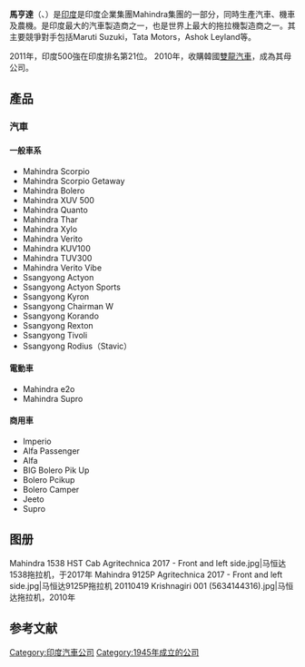 {{expand|time=2017-03-20T08:49:38+00:00}}
{{NoteTA
|1=zh-tw:馬亨達;zh-cn:马恒达;zh-hk:馬璽達
|T=zh-tw:馬亨達;zh-cn:马恒达;zh-hk:馬璽達}}
{{Infobox company
| name = Mahindra & Mahindra Limited
| logo = [[File:Mahindra_Rise_New_Logo.svg|200px]]
| caption = 
| trading_name = 
| type = [[上市公司|上市公司]]
| traded_as = {{Unbulleted list
  | {{BSE|500520}}
  | {{NSE|M&M}}
  | [[BSE_SENSEX|BSE SENSEX成分股]]
  }}
| industry = [[汽車製造業|汽車製造業]]
| founded = {{Start date and age|1945}}
| founder = [[Malik_Ghulam_Muhammad|Malik Ghulam Muhammad]]<br>[[J._C._Mahindra|J. C. Mahindra]]<br>[[Kailash_Chandra_Mahindra|K. C. Mahindra]]<br>
| location = [[孟買|孟買]]
| key_people = {{Unbulleted list
  | [[Anand_Mahindra|Anand Mahindra]]（執行董事）
  | [[Pawan_Kumar_Goenka|Pawan Kumar Goenka]]（CEO）
  }}
| products = 汽車和摩托車
| revenue = {{Increase}} {{INRConvert|93896|c}}<ref name=FY>{{cite web|title=M&M Financial Statements|url=http://www.mahindra.com/resources/investor-reports/FY19/Announcements/Q4-FY18-and-Full-year-Results-Pack.pdf|access-date=2019-02-27|archive-date=2018-06-19|archive-url=https://web.archive.org/web/20180619211146/http://www.mahindra.com/resources/investor-reports/FY19/Announcements/Q4-FY18-and-Full-year-Results-Pack.pdf|dead-url=no}}</ref>
| revenue_year = 2018
| operating_income = {{Increase}} {{INRConvert|6223|c}}<ref name=FY/>
| income_year = 2018
| net_income = {{Increase}} {{INRConvert|4356|c}}<ref name=FY/>
| net_income_year = 2018
| assets = {{Increase}} {{INRConvert|47416|c}}<ref name=FY/>
| assets_year = 2018
| num_employees = 39,276<ref name=AR2015-16MM>{{cite web|url=http://www.bseindia.com/bseplus/AnnualReport/500520/5005200313.pdf|title=Annual Report 2015-16|publisher=Mahindra & Mahindra|format=PDF|access-date=22 March 2017|archive-date=2021-05-05|archive-url=https://web.archive.org/web/20210505160926/https://www.bseindia.com/bseplus/AnnualReport/500520/5005200313.pdf|dead-url=no}}</ref>
| num_employees_year =  2016年
| parent = [[Mahindra_Group|Mahindra Group]]
| subsid = {{Unbulleted list
  | [[Pininfarina|Pininfarina]] (76.06%)
  | [[Mahindra_Two_Wheelers|Mahindra Two Wheelers limited]]
  | [[SsangYong_Motor|SsangYong Motor Company]] (70%)
  | [[B.S.A_Company|B.S.A Company]]
  | [[Erkunt_Group|Erkunt Tractor]]
  | [[Mahindra_Electric|Mahindra Electric]]
  | [[Peugeot_Motocycles|Peugeot Motocycles]] (51%)
  }}
| homepage = {{URL|http://www.mahindra.com/}}
}}
'''馬亨達'''（{{lang-hi|'''महिन्द्रा एण्ड महिन्द्रा लिमिटेड'''}}、{{lang-en|'''Mahindra & Mahindra'''}}）是[[印度|印度]]是印度企業集團Mahindra集團的一部分，同時生產汽車、機車及農機。是印度最大的汽車製造商之一，也是世界上最大的拖拉機製造商之一。其主要競爭對手包括Maruti Suzuki，Tata Motors，Ashok Leyland等。

2011年，印度500強在印度排名第21位。
2010年，收購韓國[[雙龍汽車|雙龍汽車]]，成為其母公司。

==產品==
===汽車===
====一般車系====
*Mahindra Scorpio
*Mahindra Scorpio Getaway
*Mahindra Bolero
*Mahindra XUV 500
*Mahindra Quanto
*Mahindra Thar
*Mahindra Xylo
*Mahindra Verito
*Mahindra KUV100
*Mahindra TUV300
*Mahindra Verito Vibe
*Ssangyong Actyon
*Ssangyong Actyon Sports
*Ssangyong Kyron
*Ssangyong Chairman W
*Ssangyong Korando
*Ssangyong Rexton
*Ssangyong Tivoli
*Ssangyong Rodius（Stavic）

====電動車====
*Mahindra e2o
*Mahindra Supro

====商用車====
*Imperio
*Alfa Passenger
*Alfa
*BIG Bolero Pik Up
*Bolero Pcikup
*Bolero Camper
*Jeeto
*Supro

==图册==
<gallery>
Mahindra 1538 HST Cab Agritechnica 2017 - Front and left side.jpg|马恒达1538拖拉机，于2017年{{link-de|汉诺威国际农机展|Agritechnica}}
Mahindra 9125P Agritechnica 2017 - Front and left side.jpg|马恒达9125P拖拉机
20110419 Krishnagiri 001 (5634144316).jpg|马恒达拖拉机，2010年
</gallery>
==参考文献==
{{reflist}}
[[Category:印度汽車公司|Category:印度汽車公司]]
[[Category:1945年成立的公司|Category:1945年成立的公司]]